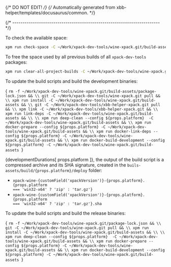 {/* DO NOT EDIT! */}
{/* Automatically generated from xbb-helper/templates/docusaurus/common. */}




{/* ------------------------------------------------------------------------ */}

To check the available space:

```sh
xpm run check-space -C ~/Work/xpack-dev-tools/wine-xpack.git/build-assets
```

To free the space used by all previous builds of all `xpack-dev-tools` packages:

```sh
xpm run clear-all-project-builds -C ~/Work/xpack-dev-tools/wine-xpack.git/build-assets
```

To update the build scripts and build the development binaries:

<CodeBlock language="sh"> {
`rm -f ~/Work/xpack-dev-tools/wine-xpack.git/build-assets/package-lock.json && \\
git -C ~/Work/xpack-dev-tools/wine-xpack.git pull && \\
xpm run install -C ~/Work/xpack-dev-tools/wine-xpack.git/build-assets && \\
git -C ~/Work/xpack-dev-tools/xbb-helper-xpack.git pull && \\
xpm link -C ~/Work/xpack-dev-tools/xbb-helper-xpack.git && \\
xpm run link-deps -C ~/Work/xpack-dev-tools/wine-xpack.git/build-assets && \\
\\
xpm run deep-clean --config ${props.platform}  -C ~/Work/xpack-dev-tools/wine-xpack.git/build-assets && \\
xpm run docker-prepare --config ${props.platform} -C ~/Work/xpack-dev-tools/wine-xpack.git/build-assets && \\
xpm run docker-link-deps --config ${props.platform} -C ~/Work/xpack-dev-tools/wine-xpack.git/build-assets && \\
xpm run docker-build-development --config ${props.platform} -C ~/Work/xpack-dev-tools/wine-xpack.git/build-assets
`} </CodeBlock>

{developmentDurations[ props.platform ]}, the output of the build script is a compressed
archive and its SHA signature, created in
the <code>buils-assets/build/{props.platform}/deploy</code> folder:

* <code>xpack-wine-{customField('xpackVersion')}-{props.platform}.{props.platform === 'win32-x64' ? 'zip' : 'tar.gz'}</code>
* <code>xpack-wine-{customField('xpackVersion')}-{props.platform}.{props.platform === 'win32-x64' ? 'zip' : 'tar.gz'}.sha</code>

To update the build scripts and build the release binaries:

<CodeBlock language="sh"> {
`rm -f ~/Work/xpack-dev-tools/wine-xpack.git/package-lock.json && \\
git -C ~/Work/xpack-dev-tools/wine-xpack.git pull && \\
xpm run install -C ~/Work/xpack-dev-tools/wine-xpack.git/build-assets && \\
\\
xpm run deep-clean --config ${props.platform}  -C ~/Work/xpack-dev-tools/wine-xpack.git/build-assets && \\
xpm run docker-prepare --config ${props.platform} -C ~/Work/xpack-dev-tools/wine-xpack.git/build-assets && \\
xpm run docker-build-development --config ${props.platform} -C ~/Work/xpack-dev-tools/wine-xpack.git/build-assets
`} </CodeBlock>

